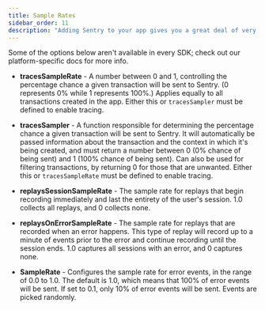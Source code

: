 ```yaml
---
title: Sample Rates
sidebar_order: 11
description: "Adding Sentry to your app gives you a great deal of very valuable information about errors and performance you wouldn't otherwise get. And lots of information is good -- as long as it's the right information, at a reasonable volume."
---
```


<Note>
Some of the options below aren't available in every SDK; check out our platform-specific docs for more info.
</Note>



- **tracesSampleRate** - A number between 0 and 1, controlling the percentage chance a given transaction will be sent to Sentry. (0 represents 0% while 1 represents 100%.) Applies equally to all transactions created in the app. Either this or `tracesSampler` must be defined to enable tracing.

- **tracesSampler** - A function responsible for determining the percentage chance a given transaction will be sent to Sentry. It will automatically be passed information about the transaction and the context in which it's being created, and must return a number between 0 (0% chance of being sent) and 1 (100% chance of being sent). Can also be used for filtering transactions, by returning 0 for those that are unwanted. Either this or `tracesSampleRate` must be defined to enable tracing.

- **replaysSessionSampleRate** - The sample rate for replays that begin recording immediately and last the entirety of the user's session. 1.0 collects all replays, and 0 collects none.

- **replaysOnErrorSampleRate** - The sample rate for replays that are recorded when an error happens. This type of replay will record up to a minute of events prior to the error and continue recording until the session ends. 1.0 captures all sessions with an error, and 0 captures none.

- **SampleRate** - Configures the sample rate for error events, in the range of 0.0 to 1.0. The default is 1.0, which means that 100% of error events will be sent. If set to 0.1, only 10% of error events will be sent. Events are picked randomly.
